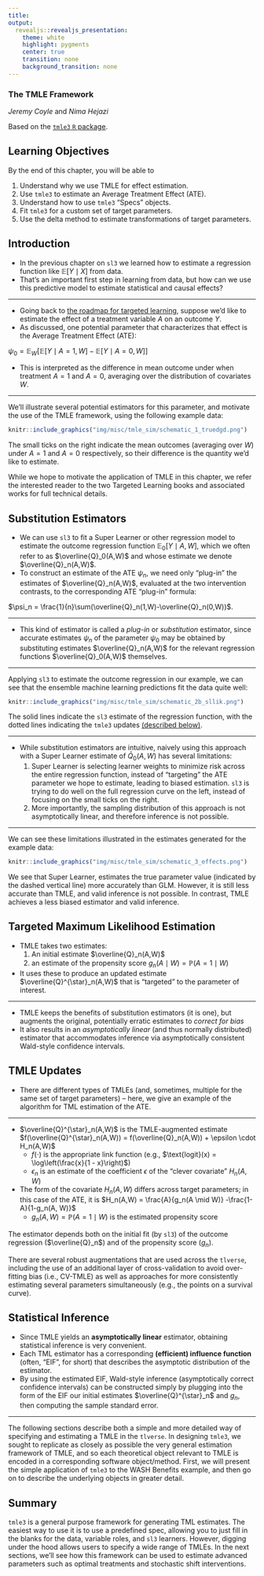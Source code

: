 ```yaml
---
title: 
output:
  revealjs::revealjs_presentation:
    theme: white
    highlight: pygments
    center: true
    transition: none
    background_transition: none
---
```



### The TMLE Framework {#tmle3}

_Jeremy Coyle_ and _Nima Hejazi_

Based on the [`tmle3` `R` package](https://github.com/tlverse/tmle3).

## Learning Objectives {#learn-tmle}

By the end of this chapter, you will be able to

1. Understand why we use TMLE for effect estimation.
2. Use `tmle3` to estimate an Average Treatment Effect (ATE).
3. Understand how to use `tmle3` "Specs" objects.
4. Fit `tmle3` for a custom set of target parameters.
5. Use the delta method to estimate transformations of target parameters.

## Introduction {#tmle-intro}

* In the previous chapter on `sl3` we learned how to estimate a regression
function like $\mathbb{E}[Y \mid X]$ from data. 
* That's an important first step
in learning from data, but how can we use this predictive model to estimate
statistical and causal effects?

---

* Going back to [the roadmap for targeted learning](#intro), suppose we'd like to
estimate the effect of a treatment variable $A$ on an outcome $Y$. 
* As discussed,
one potential parameter that characterizes that effect is the Average Treatment
Effect (ATE):

$\psi_0 = \mathbb{E}_W[\mathbb{E}[Y \mid A=1,W] -
\mathbb{E}[Y \mid A=0,W]]$ 

* This is interpreted  as the difference in mean outcome
under when treatment $A=1$ and $A=0$, averaging over the distribution of
covariates $W$.

---

We'll illustrate several potential estimators for this
parameter, and motivate the use of the TMLE framework, using the
following example data:

```r
knitr::include_graphics("img/misc/tmle_sim/schematic_1_truedgd.png")
```

<aside class="notes">
The small ticks on the right indicate the mean outcomes (averaging over $W$)
under $A=1$ and $A=0$ respectively, so their difference is the quantity we'd
like to estimate.

While we hope to motivate the application of TMLE in this chapter, we refer the
interested reader to the two Targeted Learning books and associated works for
full technical details.
</aside>

## Substitution Estimators {#substitution-est}

* We can use `sl3` to fit a Super Learner or other regression model to estimate
the outcome regression function $\mathbb{E}_0[Y \mid A,W]$, which we often refer
to as $\overline{Q}_0(A,W)$ and whose estimate we denote $\overline{Q}_n(A,W)$.
* To construct an estimate of the ATE $\psi_n$, we need only "plug-in" the
estimates of $\overline{Q}_n(A,W)$, evaluated at the two intervention contrasts,
to the corresponding ATE "plug-in" formula:


$\psi_n = \frac{1}{n}\sum(\overline{Q}_n(1,W)-\overline{Q}_n(0,W))$. 

---

* This kind of estimator is called a _plug-in_ or _substitution_ estimator, since accurate
estimates $\psi_n$ of the parameter $\psi_0$ may be obtained by substituting
estimates $\overline{Q}_n(A,W)$ for the relevant regression functions
$\overline{Q}_0(A,W)$ themselves.

---

Applying `sl3` to estimate the outcome regression in our example, we can see
that the ensemble machine learning predictions fit the data quite well:

```r
knitr::include_graphics("img/misc/tmle_sim/schematic_2b_sllik.png")
```

<aside class="notes">
The solid lines indicate the `sl3` estimate of the regression function, with the
dotted lines indicating the `tmle3` updates [(described below)](#tmle-updates).
</aside>

---

* While substitution estimators are intuitive, naively using this approach with a
Super Learner estimate of $\bar{Q}_0(A,W)$ has several limitations: 
  1. Super Learner is selecting learner weights to minimize risk across the entire
regression function, instead of "targeting" the ATE parameter we hope to
estimate, leading to biased estimation. `sl3` is trying to do well on
the full regression curve on the left, instead of focusing on the small ticks on
the right.
  2. More importantly, the sampling distribution of this approach is not
asymptotically linear, and therefore inference is not possible.

---

We can see these limitations illustrated in the estimates generated for the
example data:

```r
knitr::include_graphics("img/misc/tmle_sim/schematic_3_effects.png")
```

<aside class="notes">
We see that Super Learner, estimates the true parameter value (indicated by the
dashed vertical line) more accurately than GLM. However, it is still less
accurate than TMLE, and valid inference is not possible. In contrast, TMLE
achieves a less biased estimator and valid inference.
</aside>

## Targeted Maximum Likelihood Estimation {#tmle}

* TMLE takes two  estimates:
  1. An initial estimate $\overline{Q}_n(A,W)$
  2. an estimate of the propensity score $g_n(A \mid W) = \mathbb{P}(A = 1 \mid W)$ 
* It uses these to produce an updated estimate $\overline{Q}^{\star}_n(A,W)$ that is "targeted" to the
parameter of interest.

---

* TMLE keeps the benefits of substitution estimators (it is
one), but augments the original, potentially erratic estimates to _correct for
bias_
* It also results in an _asymptotically linear_ (and thus normally
distributed) estimator that accommodates inference via asymptotically consistent
Wald-style confidence intervals.

## TMLE Updates {#tmle-updates}

* There are different types of TMLEs (and, sometimes, multiple for the same set of
target parameters) -- here, we give an example of the algorithm for TML
estimation of the ATE.

---

* $\overline{Q}^{\star}_n(A,W)$ is the TMLE-augmented
estimate $f(\overline{Q}^{\star}_n(A,W)) = f(\overline{Q}_n(A,W)) + \epsilon
\cdot H_n(A,W)$
  * $f(\cdot)$ is the appropriate link function (e.g.,
$\text{logit}(x) = \log\left(\frac{x}{1 - x}\right)$)
  * $\epsilon_n$ is an estimate of the coefficient $\epsilon$ of the "clever covariate" $H_n(A,W)$
* The form of the covariate $H_n(A,W)$ differs across target
parameters; in this case of the ATE, it is 
$H_n(A,W) = \frac{A}{g_n(A \mid W)} -\frac{1-A}{1-g_n(A, W)}$
  * $g_n(A,W) = \mathbb{P}(A=1 \mid W)$ is the estimated propensity score

<aside class="notes">

The estimator depends both on the initial fit (by
`sl3`) of the outcome regression ($\overline{Q}_n$) and of the propensity score
($g_n$).

There are several robust augmentations that are used across the `tlverse`,
including the use of an additional layer of cross-validation to avoid
over-fitting bias (i.e., CV-TMLE) as well as approaches for more consistently
estimating several parameters simultaneously (e.g., the points on a survival
curve).
</aside>

## Statistical Inference {#tmle-infer}

* Since TMLE yields an **asymptotically linear** estimator, obtaining statistical
inference is very convenient.
* Each TML estimator has a corresponding
**(efficient) influence function** (often, "EIF", for short) that describes the
asymptotic distribution of the estimator.
* By using the estimated EIF, Wald-style
inference (asymptotically correct confidence intervals) can be constructed
simply by plugging into the form of the EIF our initial estimates
$\overline{Q}^{\star}_n$ and $g_n$, then computing the sample standard error.

---

The following sections describe both a simple and more detailed way of
specifying and estimating a TMLE in the `tlverse`. In designing `tmle3`, we
sought to replicate as closely as possible the very general estimation framework
of TMLE, and so each theoretical object relevant to TMLE is encoded in a
corresponding software object/method. First, we will present the simple
application of `tmle3` to the WASH Benefits example, and then go on to describe
the underlying objects in greater detail.



## Summary

`tmle3` is a general purpose framework for generating TML estimates. The easiest
way to use it is to use a predefined spec, allowing you to just fill in the
blanks for the data, variable roles, and `sl3` learners. However, digging under
the hood allows users to specify a wide range of TMLEs. In the next sections,
we'll see how this framework can be used to estimate advanced parameters such as
optimal treatments and stochastic shift interventions.
